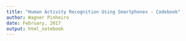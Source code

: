 ```yaml
---
title: "Human Activity Recognition Using Smartphones - Codebook"
author: Wagner Pinheiro
date: February, 2017
output: html_notebook
---
```



